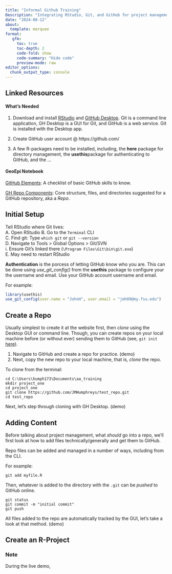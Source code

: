 ```yaml
---
title: "Informal Github Training"
Description: "Integrating RStudio, Git, and GitHub for project management"
date: "2024-08-12"
about:
  template: marquee
format: 
   gfm:
     toc: true
     toc-depth: 2
     code-fold: show
     code-summary: "Hide code"
     preview-mode: raw
editor_options: 
  chunk_output_type: console
---  
```

  
## Linked Resources  
   
#### What's Needed  
1.    Download and install [RStudio](https://www.r-project.org/) and [GitHub Desktop](https://desktop.github.com/download/).  Git is a command line application, GH Desktop is a GUI for Git, and GitHub is a web service.  Git is installed with the Desktop app.   
    
2.    Create GitHub user account @ https://github.com/     
  
3.    A few R-packages need to be installed, including, the **here** package for directory management, the **usethis**package for authenticating to GitHub, and the ...   
    
#### GeoEpi Notebook
[GitHub Elements](https://geoepi.github.io/Notebook/github_elements.html): A checklist of basic GitHub skills to know.  
  
[GH Repo Components](https://geoepi.github.io/Notebook/repo_components.html): Core structure, files, and directories suggested for a GitHub repository, aka a *Repo*.  
  

## Initial Setup      
Tell RStudio where Git lives:    
  A. Open RStudio 
  B. Go to the `Terminal` CLI  
  C. Find git: Type `which git` or `git --version`    
  D. Navigate to Tools > Global Options > Git/SVN  
    i. Ensure Git's linked there (`\Program Files\Git\bin\git.exe`)   
  E. May need to restart RStudio   
    
**Authentication** is the porcess of letting GitHub know who you are.  This can be done using *use_git_config()* from the **usethis** package to configure your the username and email.  Use your GitHub account username and email.   
   
For example:     
```r
library(usethis)
use_git_config(user.name = "JohnH", user.email = "jmh09@my.fsu.edu")
```
  
## Create a Repo  
Usually simplest to create it at the website first, then *clone* using the Desktop GUI or command line.  Though, you can create repos on your local machine before (or without ever) sending them to GitHub (see, `git init` [here](https://git-scm.com/docs/git-init)).  
  
1.    Navigate to GitHub and create a repo for practice. (demo)  
2.    Next, copy the new repo to your local machine, that is, *clone* the repo.  
  
To clone from the terminal:
```
cd C:\Users\humph173\Documents\aa_training
mkdir project_one
cd project_one
git clone https://github.com/JMHumphreys/test_repo.git
cd test_repo
```

Next, let's step through cloning with GH Desktop. (demo)  
   
## Adding Content  
Before talking about project management, what *should* go into a repo, we'll first look at how to add files technically/generally and get them to GitHub.  
   
Repo files can be added and managed in a number of ways, including from the CLI.  
  
For example:  
```
git add myfile.R
```
Then, whatever is added to the directory with the `.git` can be *pushed* to GitHub online.  
```
git status
git commit -m "initial commit"
git push
```
  
All files added to the repo are automatically tracked by the GUI, let's take a look at that method. (demo)  
  
## Create an R-Project  


  
::: {.callout-warning icon=false}  
### Note 
During the live demo, 
:::
  


